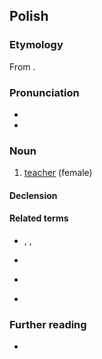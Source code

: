 {{also|nauczycielką}}
==Polish==

===Etymology===
From {{suffix|pl|nauczyciel|ka}}.

===Pronunciation===
* {{pl-IPA|na-uczycielka}}
* {{audio|pl|Pl-nauczycielka.ogg|Audio}}

===Noun===
{{pl-noun|f|m=nauczyciel}}

# [[teacher]] (female)

====Declension====
{{pl-decl-noun-f}}

====Related terms====
* {{q|verbs}} {{l|pl|uczyć}}, {{l|pl|nauczyć}}, {{l|pl|nauczać}}
* {{q|noun}} {{l|pl|nauka}}
* {{q|adjective}} {{l|pl|uczony}}
* {{q|adverb}} {{l|pl|uczenie}}

===Further reading===
* {{R:PWN}}

{{c|pl|Education|Female occupations}}